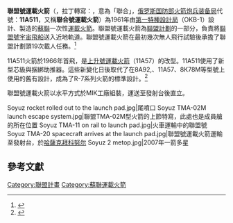 {{NoteTA
|zh-tw:貝科奴;zh-cn:拜科努尔; zh-hk:拜科努爾;
}}
{{Dablink|本條目描述聯盟號運載火箭原型，其他類型的聯盟號火箭請參見'''[[聯盟號系列運載火箭|聯盟號系列運載火箭]]'''}}
{{Infobox Rocket
|image = Soyuz 18 booster.jpg
|caption = 在貝科奴發設場進行[[阿波羅-聯盟測試計劃|阿波羅-聯盟測試計劃]]（ASTP）的發射前設定之聯盟號火箭，攝於1975年7月15日發射任務當日。
|imsize = 180px
|name = 聯盟號（11A511）運載火箭
|function = [[運載火箭|運載火箭]]
|manufacturer = [[科羅廖夫能源火箭航天集團|第一特種設計局]]（OKB-1）
|country-origin = {{USSR}}
|height = {{convert|45.6|m|ft}}
|diameter = {{convert|10.3|m|ft}}
|mass = {{convert|308000|kg|lb}}
|stages = 2
|capacities =
  {{Infobox Rocket/Payload
  |location = [[低地球軌道|LEO]]
  |kilos = {{convert|6450|kg|lb}}
  }}
|family = [[R-7系列運載火箭|R-7]]
|derivatives = {{link-en|聯盟-U運載火箭|Soyuz U|聯盟-U}}<br/>{{link-en|聯盟-U2運載火箭|Soyuz U2|聯盟-U2}}<br/>[[联盟-FG运载火箭|聯盟-FG]]<br/>{{link-en|聯盟-2運載火箭|Soyuz-2|聯盟-2}}
|status =退役
|sites = [[拜科努尔航天发射场|拜科努尔]][[加加林启航处|1/5發射台]]、[[拜科努尔航天发射场31号发射台|31/6]]
|launches = 32次
|success = 30次
|fail = 2次
|first = 1966年11月28日
|last = 1976年10月14日
|payloads = [[聯盟號宇宙飛船|聯盟號]]
|stagedata =
  {{Infobox Rocket/Stage
  |type = booster
  |stageno = 輔助火箭
  |name = Block A/B/V/G
  |number = 4
  |engines = 1 {{link-en|RD-107|RD-107}}
  |thrust = 994.3千牛頓
  |SI = 315秒
  |burntime = 118秒
  |fuel = [[煤油|煤油]]/[[液氧|液氧]]
  }}
  {{Infobox Rocket/Stage
  |type = Stage
  |stageno = -{zh-hans:第一级;zh-tw:第一節}-
  |name = 11S59
  |engines = 1 {{link-en|RD-108|RD-108}}
  |thrust = 977.7千牛頓
  |SI = 315秒
  |burntime = 292秒
  |fuel = [[煤油|煤油]]/[[液氧|液氧]]
  }}
  {{Infobox Rocket/Stage
  |type = Stage
  |stageno = -{zh-hans:第二级;zh-tw:第二節}-
  |name = 11S510
  |engines = 1 {{link-en|RD-0110|RD-0110}}
  |thrust = 294千牛頓
  |SI = 330秒
  |burntime = 246秒
  |fuel = [[煤油|煤油]]/[[液氧|液氧]]
  }}
}}
'''聯盟號運載火箭'''（{{lang-ru|Союз}}，拉丁轉寫：{{lang|ru-LATN|Soyuz}}，意為「聯合」，[[俄罗斯国防部火箭炮兵装备局|俄罗斯国防部火箭炮兵装备局]]代號：'''11A511'''，又稱'''聯合號運載火箭'''）為1961年由[[科羅廖夫能源火箭航天集團|第一特種設計局]]（OKB-1）設計、{{link-en|進步国家太空火箭研究生产中心|Progress State Research and Production Rocket Space Center|國家第一航空工廠}}製造的[[蘇聯|蘇聯]]一次性[[運載火箭|運載火箭]]。聯盟號運載火箭為[[聯盟計劃|聯盟計劃]]的一部分，負責將[[聯盟號宇宙飛船|聯盟號宇宙飛船]]送入近地軌道。聯盟號運載火箭在最初幾次無人飛行試驗後承擔了聯盟計劃頭19次載人任務。<ref name="EA">{{cite web|url=http://www.astronautix.com/lvs/soyuz.htm|title=Soyuz|last=Wade|first=Mark|publisher=Encyclopedia Astronautica|accessdate=2009-04-16|deadurl=yes|archiveurl=https://www.webcitation.org/5mqiUXlX2?url=http://www.astronautix.com/lvs/soyuz.htm|archivedate=2010-01-17}}</ref>

11A511火箭於1966年首飛，是[[上升號運載火箭|上升號運載火箭]]（11A57）的改型。11A511使用了新型芯級與捆綁助推器。這些新變化日後取代了在8A92,、11A57、8K78M等型號上使用的舊有設計，成為了R-7系列火箭的標準設計。<ref>
{{cite web |url=http://www.samspace.ru/ENG/RN/ser_souz.htm |title="Soyuz" - series launch vehicles |publisher=Samara Space Centre |deadurl=yes |archiveurl=https://web.archive.org/web/20120207031915/http://www.samspace.ru/ENG/RN/ser_souz.htm |archivedate=2012-02-07 }}</ref>

聯盟號運載火箭以水平方式於MIK工廠組裝，運送至發射台後直立。
<gallery>
Soyuz rocket rolled out to the launch pad.jpg|尾噴口
Soyuz TMA-02M launch escape system.jpg|聯盟TMA-02M型火箭的上節特寫，此處也是成員艙的所在位置
Soyuz TMA-11 on rail to launch pad.jpg|火車運輸中的聯盟號
Soyuz TMA-20 spacecraft arrives at the launch pad.jpg|聯盟號運載火箭運輸至發射台，於[[哈薩克|哈薩克]][[拜科努尔航天发射场|拜科努尔]]
Soyuz 2 metop.jpg|2007年一箭多星
</gallery>

==參考文獻==
{{reflist}}

{{Commons category|Soyuz (rocket)}}

{{Russian launch vehicles}}
{{ELVs}}

[[Category:聯盟計畫|Category:聯盟計畫]]
[[Category:蘇聯運載火箭|Category:蘇聯運載火箭]]